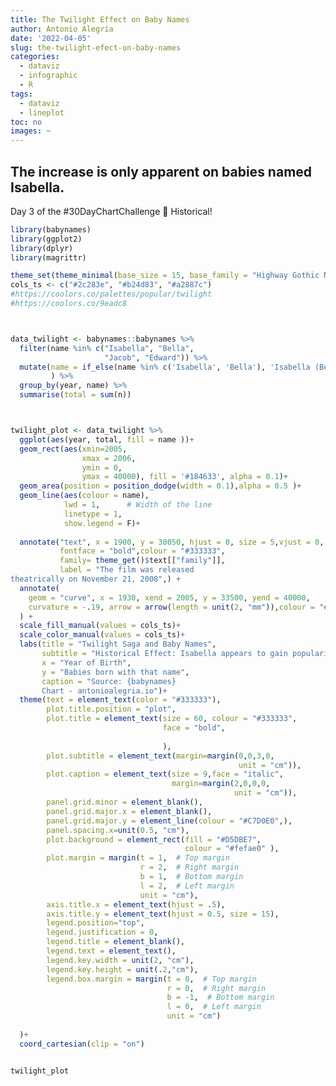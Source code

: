 ```yaml
---
title: The Twilight Effect on Baby Names
author: Antonio Alegría
date: '2022-04-05'
slug: the-twilight-efect-on-baby-names
categories:
  - dataviz
  - infographic
  - R
tags:
  - dataviz
  - lineplot
toc: no
images: ~
---
```


## The increase is only apparent on babies named Isabella. 

Day 3 of the #30DayChartChallenge 📅 Historical! 


```r
library(babynames)
library(ggplot2)
library(dplyr)
library(magrittr)

theme_set(theme_minimal(base_size = 15, base_family = "Highway Gothic Narrow"))
cols_ts <- c("#2c283e", "#b24d83", "#a2887c")
#https://coolors.co/palettes/popular/twilight
#https://coolors.co/9eadc8



data_twilight <- babynames::babynames %>% 
  filter(name %in% c("Isabella", "Bella", 
                     "Jacob", "Edward")) %>%
  mutate(name = if_else(name %in% c('Isabella', 'Bella'), 'Isabella (Bella)', name)
         ) %>% 
  group_by(year, name) %>% 
  summarise(total = sum(n)) 



twilight_plot <- data_twilight %>% 
  ggplot(aes(year, total, fill = name ))+
  geom_rect(aes(xmin=2005,
                xmax = 2006,
                ymin = 0,
                ymax = 40000), fill = '#184633', alpha = 0.1)+
  geom_area(position = position_dodge(width = 0.1),alpha = 0.5 )+
  geom_line(aes(colour = name),
            lwd = 1,      # Width of the line
            linetype = 1,
            show.legend = F)+
  
  annotate("text", x = 1900, y = 30050, hjust = 0, size = 5,vjust = 0,
           fontface = "bold",colour = "#333333",
           family= theme_get()$text[["family"]],
           label = "The film was released
theatrically on November 21, 2008",) +
  annotate(
    geom = "curve", x = 1930, xend = 2005, y = 33500, yend = 40000, 
    curvature = -.19, arrow = arrow(length = unit(2, "mm")),colour = "#184633"
  ) +
  scale_fill_manual(values = cols_ts)+
  scale_color_manual(values = cols_ts)+
  labs(title = "Twilight Saga and Baby Names",
       subtitle = "Historical Effect: Isabella appears to gain popularity after the book and movie release (although it was pretty popular before).",
       x = "Year of Birth",
       y = "Babies born with that name",
       caption = "Source: {babynames}
       Chart - antonioalegria.io")+
  theme(text = element_text(color = "#333333"),
        plot.title.position = "plot",
        plot.title = element_text(size = 60, colour = "#333333",
                                  face = "bold",
                                  
                                  ),
        plot.subtitle = element_text(margin=margin(0,0,3,0,
                                                   unit = "cm")),
        plot.caption = element_text(size = 9,face = "italic",
                                    margin=margin(2,0,0,0,
                                                  unit = "cm")),
        panel.grid.minor = element_blank(),
        panel.grid.major.x = element_blank(),
        panel.grid.major.y = element_line(colour = "#C7D0E0",),
        panel.spacing.x=unit(0.5, "cm"),
        plot.background = element_rect(fill = "#D5DBE7", 
                                       colour = "#fefae0" ),
        plot.margin = margin(t = 1,  # Top margin
                             r = 2,  # Right margin
                             b = 1,  # Bottom margin
                             l = 2,  # Left margin
                             unit = "cm"),
        axis.title.x = element_text(hjust = .5),
        axis.title.y = element_text(hjust = 0.5, size = 15),
        legend.position="top",
        legend.justification = 0,
        legend.title = element_blank(),
        legend.text = element_text(),
        legend.key.width = unit(2, "cm"),
        legend.key.height = unit(.2,"cm"),
        legend.box.margin = margin(t = 0,  # Top margin
                                   r = 0,  # Right margin
                                   b = -1,  # Bottom margin
                                   l = 0,  # Left margin
                                   unit = "cm")
        
  )+
  coord_cartesian(clip = "on")


twilight_plot  
```

